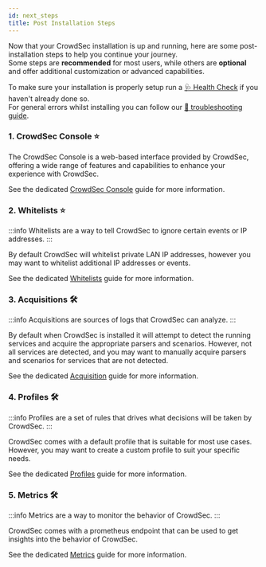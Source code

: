 ```yaml
---
id: next_steps
title: Post Installation Steps
---
```


Now that your CrowdSec installation is up and running, here are some post-installation steps to help you continue your journey.  
Some steps are **recommended** <span class="sideBarItemRecommended"><a href=""></a></span> for most users, while others are **optional** <span class="sideBarItemOptional"><a href=""></a></span> and offer additional customization or advanced capabilities.  

To make sure your installation is properly setup run a [🩺 Health Check](/getting_started/health_check) if you haven't already done so.  
For general errors whilst installing you can follow our [🚨 troubleshooting guide](/getting_started/post_installation/troubleshoot.mdx).

### 1. CrowdSec Console ⭐

The CrowdSec Console is a web-based interface provided by CrowdSec, offering a wide range of features and capabilities to enhance your experience with CrowdSec.

See the dedicated [CrowdSec Console](/getting_started/post_installation/console.mdx) guide for more information.


### 2. Whitelists ⭐

:::info
Whitelists are a way to tell CrowdSec to ignore certain events or IP addresses.
:::

By default CrowdSec will whitelist private LAN IP addresses, however you may want to whitelist additional IP addresses or events.

See the dedicated [Whitelists](/getting_started/post_installation/whitelists.mdx) guide for more information.

### 3. Acquisitions 🛠️

:::info
Acquisitions are sources of logs that CrowdSec can analyze.
:::

By default when CrowdSec is installed it will attempt to detect the running services and acquire the appropriate parsers and scenarios. However, not all services are detected, and you may want to manually acquire parsers and scenarios for services that are not detected.

See the dedicated [Acquisition](/getting_started/post_installation/acquisition.mdx) guide for more information.

### 4. Profiles 🛠️

:::info
Profiles are a set of rules that drives what decisions will be taken by CrowdSec.
:::

CrowdSec comes with a default profile that is suitable for most use cases. However, you may want to create a custom profile to suit your specific needs.

See the dedicated [Profiles](/getting_started/post_installation/profiles.mdx) guide for more information.

### 5. Metrics 🛠️

:::info
Metrics are a way to monitor the behavior of CrowdSec.
:::

CrowdSec comes with a prometheus endpoint that can be used to get insights into the behavior of CrowdSec.

See the dedicated [Metrics](/getting_started/post_installation/metrics.mdx) guide for more information.
